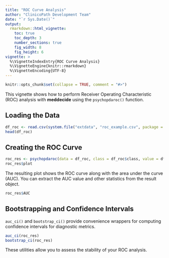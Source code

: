 ```yaml
---
title: "ROC Curve Analysis"
author: "ClinicoPath Development Team"
date: "`r Sys.Date()`"
output: 
  rmarkdown::html_vignette:
    toc: true
    toc_depth: 3
    number_sections: true
    fig_width: 8
    fig_height: 6
vignette: >
  %\VignetteIndexEntry{ROC Curve Analysis}
  %\VignetteEngine{knitr::rmarkdown}
  %\VignetteEncoding{UTF-8}
---
```


```r
knitr::opts_chunk$set(collapse = TRUE, comment = "#>")
```

This vignette shows how to perform Receiver Operating Characteristic
(ROC) analysis with **meddecide** using the `psychopdaroc()` function.

## Loading the Data

```r
df_roc <- read.csv(system.file("extdata", "roc_example.csv", package = "meddecide"))
head(df_roc)
```

## Creating the ROC Curve

```r
roc_res <- psychopdaroc(data = df_roc, class = df_roc$class, value = df_roc$value)
roc_res$plot
```

The resulting plot shows the ROC curve along with the area under the curve (AUC).
You can extract the AUC value and other statistics from the result object.

```r
roc_res$AUC
```

## Bootstrapping and Confidence Intervals

`auc_ci()` and `bootstrap_ci()` provide convenience wrappers for computing
confidence intervals for diagnostic metrics.

```r
auc_ci(roc_res)
bootstrap_ci(roc_res)
```

These utilities allow you to assess the stability of your ROC analysis.
